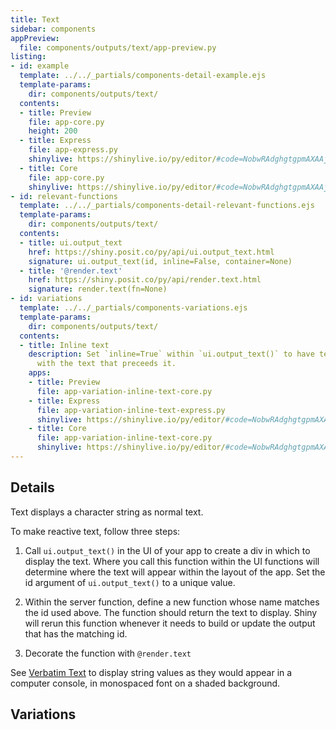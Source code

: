 ```yaml
---
title: Text
sidebar: components
appPreview:
  file: components/outputs/text/app-preview.py
listing:
- id: example
  template: ../../_partials/components-detail-example.ejs
  template-params:
    dir: components/outputs/text/
  contents:
  - title: Preview
    file: app-core.py
    height: 200
  - title: Express
    file: app-express.py
    shinylive: https://shinylive.io/py/editor/#code=NobwRAdghgtgpmAXAAjFADugdOgnmAGlQGMB7CAFzkqVQDMAnUmZAZwAsBLCXLOAD3QM4rVsk4x0pBhXER0AVwpFhEACZwGRBZwA6EfTqzdFFAPpV+FABS6wAFQEU7ROwFFKm5JeeFkdgAk4ABtg0mQAZS4eOwBKfTsATVIFZGoqYTVEOwSDCAABVQ0GLB9kZABiZAAeav0NOm8na1jsiHLy4QoFBnaTJSxHKxb9PzAKXHQEFHGnMABfAF0gA
  - title: Core
    file: app-core.py
    shinylive: https://shinylive.io/py/editor/#code=NobwRAdghgtgpmAXAAjFADugdOgnmAGlQGMB7CAFzkqVQDMAnUmZAZwAsBLCXZTmdKQYVkAQUxEG1ACZwGRAK6cAOhFUZ0AfSXIAvMiU4oAczia6AGyXSAFKuQODnLN3QKKmqgA8KdsABU4H2VCZBCAUUo5ZG8KEKIQgAk4CwtSZABlLh4QgEoCe0cQgE1SBWRqKilpRHjCh0MyijcPWM0ANzkAIygKfj9YvKJkAGJkAB5x1VzVWYhZOjY5ToYbV3ciJpaiVjhWVk5yXNqIR2QAASl5uSxYhzHJ+uQFmKDfY6ezqQoFBlP1ihYQI+GwzNTgjR6MSYGwabScHbLORg0JgCi4dAIFBot5gAC+AF0gA
- id: relevant-functions
  template: ../../_partials/components-detail-relevant-functions.ejs
  template-params:
    dir: components/outputs/text/
  contents:
  - title: ui.output_text
    href: https://shiny.posit.co/py/api/ui.output_text.html
    signature: ui.output_text(id, inline=False, container=None)
  - title: '@render.text'
    href: https://shiny.posit.co/py/api/render.text.html
    signature: render.text(fn=None)
- id: variations
  template: ../../_partials/components-variations.ejs
  template-params:
    dir: components/outputs/text/
  contents:
  - title: Inline text
    description: Set `inline=True` within `ui.output_text()` to have text appear inline
      with the text that preceeds it.
    apps:
    - title: Preview
      file: app-variation-inline-text-core.py
    - title: Express
      file: app-variation-inline-text-express.py
      shinylive: https://shinylive.io/py/editor/#code=NobwRAdghgtgpmAXAAjFADugdOgnmAGlQGMB7CAFzkqVQDMAnUmZAZwAsBLCXLOAD3QM4rVsk4x0pBhXER0AVwpFhEACZwGRBZwA6EfTqzdFFAPpV+FABS6wAFQEU7ROwFFKm5JeeFkdgAk4ABtg0mQAZS4eOwBKfTsATVIFZGoqYTVEOwSDCAABVQ0GLB9rbmDuOABeewYFOFjkZABiZAAedv0NOm8na1jsiGbm4QoFBmGTJSxHKwH9PzAKXHQEFGWnMABfAF0gA
    - title: Core
      file: app-variation-inline-text-core.py
      shinylive: https://shinylive.io/py/editor/#code=NobwRAdghgtgpmAXAAjFADugdOgnmAGlQGMB7CAFzkqVQDMAnUmZAZwAsBLCXZTmdKQYVkAQUxEG1ACZwGRAK6cAOhFUZ0AfSXIAvMiU4oAczia6AGyXSAFKuQODnLN3QKKmqgA8KdsABU4H2VCZBCAUUo5ZG8KEKIQgAk4CwtSZABlLh4QgEoCe0cQgE1SBWRqKilpFHjCh0MyijcPWL9Y+L4IC244XX8GBTh8hwBiZAAeCdVc1TmIWTo2OQA3ORtXdyImlqJWOFZWTnJcxHrkAAEpBbksDohHZEWYoN9T88epCgUGB82KLCBHw2WZqMEaPRiTA2DTaTh7VZyUGhMAUXDoBAoVGvMAAXwAukA
---
```


:::{#example}
:::

:::{#relevant-functions}
:::

## Details

Text displays a character string as normal text.

To make reactive text, follow three steps:

  1. Call `ui.output_text()` in the UI of your app to create a div in which to display the text. Where you call this function within the UI functions will determine where the text will appear within the layout of the app. Set the id argument of `ui.output_text()` to a unique value.

  2. Within the server function, define a new function whose name matches the id used above. The function should return the text to display. Shiny will rerun this function whenever it needs to build or update the output that has the matching id.

  3. Decorate the function with `@render.text`

See [Verbatim Text](../verbatim-text/index.qmd) to display string values as they would appear in a computer console, in monospaced font on a shaded background.

## Variations

:::{#variations}
:::
